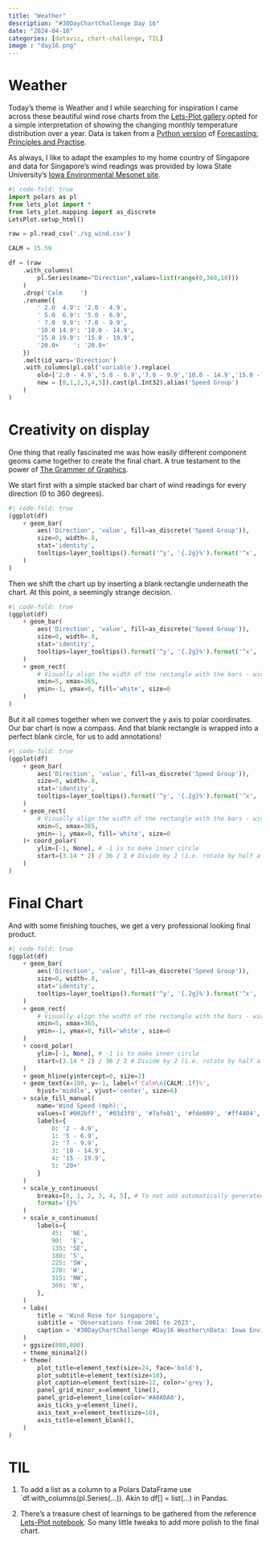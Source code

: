 ```yaml
---
title: "Weather"
description: "#30DayChartChallenge Day 16"
date: "2024-04-16"
categories: [dataviz, chart-challenge, TIL]
image : "day16.png"
---
```


# Weather
Today's theme is Weather and I while searching for inspiration I came across these beautiful wind rose charts from the [Lets-Plot gallery](https://nbviewer.org/github/JetBrains/lets-plot-docs/blob/master/source/examples/demo/wind_rose.ipynb).opted for a simple interpretation of showing the changing monthly temperature distribution over a year. Data is taken from a [Python version](https://github.com/nshahpazov/fpp-in-python) of [Forecasting: Principles and Practise](https://otexts.com/fpp3/).

As always, I like to adapt the examples to my home country of Singapore and data for Singapore's wind readings was provided by Iowa State University's [Iowa Environmental Mesonet site](https://mesonet.agron.iastate.edu/sites/windrose.phtml?station=WSSS&network=SG__ASOS).

```python
#| code-fold: true
import polars as pl
from lets_plot import *
from lets_plot.mapping import as_discrete
LetsPlot.setup_html()

raw = pl.read_csv('./sg_wind.csv')

CALM = 15.59

df = (raw
    .with_columns(
        pl.Series(name="Direction",values=list(range(0,360,10)))
    )
    .drop('Calm     ')
    .rename({
        ' 2.0  4.9': '2.0 - 4.9',
        ' 5.0  6.9': '5.0 - 6.9',
        ' 7.0  9.9': '7.0 - 9.9',
        '10.0 14.9': '10.0 - 14.9',
        '15.0 19.9': '15.0 - 19.9',
        '20.0+    ': '20.0+'
    })
    .melt(id_vars='Direction')
    .with_columns(pl.col('variable').replace(
        old=['2.0 - 4.9','5.0 - 6.9','7.0 - 9.9','10.0 - 14.9','15.0 - 19.9','20.0+'],
        new = [0,1,2,3,4,5]).cast(pl.Int32).alias('Speed Group')
    )
)
```

# Creativity on display

One thing that really fascinated me was how easily different component geoms came together to create the final chart. A true testament to the power of [The Grammer of Graphics](https://books.google.com.sg/books/about/The_Grammar_of_Graphics.html?id=_kRX4LoFfGQC&redir_esc=y).

We start first with a simple stacked bar chart of wind readings for every direction (0 to 360 degrees).

```python
#| code-fold: true
(ggplot(df)
    + geom_bar(
        aes('Direction', 'value', fill=as_discrete('Speed Group')), 
        size=0, width=.8,
        stat='identity',
        tooltips=layer_tooltips().format('^y', '{.2g}%').format('^x', '{}°')
    ) 
)
```

Then we shift the chart up by inserting a blank rectangle underneath the chart. At this point, a seemingly strange decision.
```python
#| code-fold: true
(ggplot(df)
    + geom_bar(
        aes('Direction', 'value', fill=as_discrete('Speed Group')), 
        size=0, width=.8,
        stat='identity',
        tooltips=layer_tooltips().format('^y', '{.2g}%').format('^x', '{}°')
    ) 
    + geom_rect(
        # Visually align the width of the rectangle with the bars - widen it by 5 (half a bar width)
        xmin=5, xmax=365, 
        ymin=-1, ymax=0, fill='white', size=0
    )
)
```


But it all comes together when we convert the y axis to polar coordinates. Our bar chart is now a compass. And that blank rectangle is wrapped into a perfect blank circle, for us to add annotations!

```python
#| code-fold: true
(ggplot(df)
    + geom_bar(
        aes('Direction', 'value', fill=as_discrete('Speed Group')), 
        size=0, width=.8,
        stat='identity',
        tooltips=layer_tooltips().format('^y', '{.2g}%').format('^x', '{}°')
    ) 
    + geom_rect(
        # Visually align the width of the rectangle with the bars - widen it by 5 (half a bar width)
        xmin=5, xmax=365, 
        ymin=-1, ymax=0, fill='white', size=0
    )+ coord_polar(
        ylim=[-1, None], # -1 is to make inner circle
        start=(3.14 * 2) / 36 / 2 # Divide by 2 (i.e. rotate by half a bar width) to make the N-S axis perpendicular
    )
)
```

# Final Chart

And with some finishing touches, we get a very professional looking final product.

```python
#| code-fold: true
(ggplot(df)
    + geom_bar(
        aes('Direction', 'value', fill=as_discrete('Speed Group')), 
        size=0, width=.8,
        stat='identity',
        tooltips=layer_tooltips().format('^y', '{.2g}%').format('^x', '{}°')
    ) 
    + geom_rect(
        # Visually align the width of the rectangle with the bars - widen it by 5 (half a bar width)
        xmin=5, xmax=365, 
        ymin=-1, ymax=0, fill='white', size=0
    )
    + coord_polar(
        ylim=[-1, None], # -1 is to make inner circle
        start=(3.14 * 2) / 36 / 2 # Divide by 2 (i.e. rotate by half a bar width) to make the N-S axis perpendicular
    )
    + geom_hline(yintercept=0, size=2) 
    + geom_text(x=180, y=-1, label=f'Calm\n{CALM:.1f}%', 
        hjust='middle', vjust='center', size=6)
    + scale_fill_manual(
        name='Wind Speed (mph):', 
        values=['#002bff', '#03d3f8', '#7afe81', '#fde609', '#ff4404', '#780200'], 
        labels={
            0: '2 - 4.9', 
            1: '5 - 6.9', 
            2: '7 - 9.9', 
            3: '10 - 14.9', 
            4: '15 - 19.9', 
            5: '20+'
        }
    )
    + scale_y_continuous(
        breaks=[0, 1, 2, 3, 4, 5], # To not add automatically generated ticks for values outside of the data range
        format='{}%'
    )
    + scale_x_continuous(
        labels={
            45:  'NE', 
            90:  'E', 
            135: 'SE', 
            180: 'S', 
            225: 'SW',
            270: 'W',
            315: 'NW',
            360: 'N', 
        },
    ) 
    + labs(
        title = 'Wind Rose for Singapore',
        subtitle = 'Observations from 2001 to 2023',
        caption = '#30DayChartChallenge #Day16 Weather\nData: Iowa Environmental Mesonet\nMade by: www.ddanieltan.com'
    )
    + ggsize(800,800)
    + theme_minimal2()
    + theme(
        plot_title=element_text(size=24, face='bold'),
        plot_subtitle=element_text(size=18),
        plot_caption=element_text(size=12, color='grey'),
        panel_grid_minor_x=element_line(),
        panel_grid=element_line(color='#A0A0A0'),
        axis_ticks_y=element_line(),
        axis_text_x=element_text(size=18),
        axis_title=element_blank(),
    )
)
```

# TIL
1. To add a list as a column to a Polars DataFrame use `df.with_columns(pl.Series(...)). Akin to df[<new_col>] = list(...) in Pandas.

2. There's a treasure chest of learnings to be gathered from the reference [Lets-Plot notebook](https://nbviewer.org/github/JetBrains/lets-plot-docs/blob/master/source/examples/demo/wind_rose.ipynb). So many little tweaks to add more polish to the final chart.